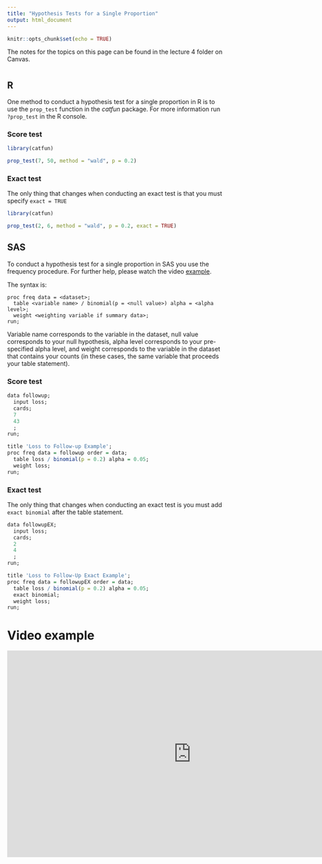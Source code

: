 ```yaml
---
title: "Hypothesis Tests for a Single Proportion"
output: html_document
---
```


```r
knitr::opts_chunk$set(echo = TRUE)
```

The notes for the topics on this page can be found in the lecture 4 folder on Canvas. 

# {.tabset .tabset-fade}

## R

One method to conduct a hypothesis test for a single proportion in R is to use the `prop_test` function in the *catfun* package. For more information run `?prop_test` in the R console. 

### Score test

```r
library(catfun)

prop_test(7, 50, method = "wald", p = 0.2)
```

### Exact test

The only thing that changes when conducting an exact test is that you must specify `exact = TRUE`

```r
library(catfun)

prop_test(2, 6, method = "wald", p = 0.2, exact = TRUE)
```

## SAS

To conduct a hypothesis test for a single proportion in SAS you use the frequency procedure. For further help, please watch the video [example](#video-example).

The syntax is: 

```{}
proc freq data = <dataset>; 
  table <variable name> / binomial(p = <null value>) alpha = <alpha level>; 
  weight <weighting variable if summary data>; 
run; 
```

Variable name corresponds to the variable in the dataset, null value corresponds to your null hypothesis, alpha level corresponds to your pre-specified alpha level, and weight corresponds to the variable in the dataset that contains your counts (in these cases, the same variable that proceeds your table statement).

### Score test

```r
data followup; 
  input loss; 
  cards; 
  7
  43
  ;
run; 

title 'Loss to Follow-up Example'; 
proc freq data = followup order = data; 
  table loss / binomial(p = 0.2) alpha = 0.05; 
  weight loss; 
run; 
```

### Exact test

The only thing that changes when conducting an exact test is you must add `exact binomial` after the table statement.

```r
data followupEX;
  input loss; 
  cards; 
  2
  4
  ;
run;

title 'Loss to Follow-Up Exact Example';
proc freq data = followupEX order = data; 
  table loss / binomial(p = 0.2) alpha = 0.05;
  exact binomial;
  weight loss; 
run; 
```

# Video example

<div align="center">
<iframe width="854" height="480" src="https://www.youtube.com/embed/bgA5Xnj6zf4" frameborder="0" allowfullscreen></iframe>
</div>


